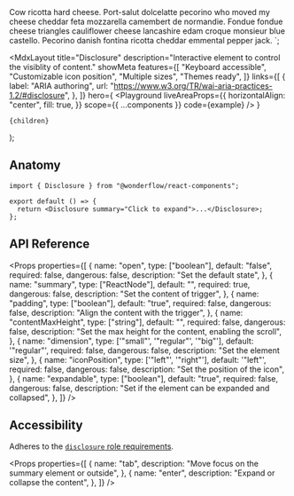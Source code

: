 
  <Text maxWidth="60ch" dimmed={6}>
    Cow ricotta hard cheese. Port-salut dolcelatte pecorino who moved my
    cheese cheddar feta mozzarella camembert de normandie. Fondue fondue
    cheese triangles cauliflower cheese lancashire edam croque monsieur
    blue castello. Pecorino danish fontina ricotta cheddar emmental
    pepper jack.
  </Text>
</Disclosure>`;

  <MdxLayout
    title="Disclosure"
    description="Interactive element to control the visiblity of content."
    showMeta
    features={[
      "Keyboard accessible",
      "Customizable icon position",
      "Multiple sizes",
      "Themes ready",
    ]}
    links={[
      {
        label: "ARIA authoring",
        url: "https://www.w3.org/TR/wai-aria-practices-1.2/#disclosure",
      },
    ]}
    hero={
      <Playground
        liveAreaProps={{
          horizontalAlign: "center",
          fill: true,
        }}
        scope={{ ...components }}
        code={example}
      />
    }
  >
    {children}
  </MdxLayout>
);

## Anatomy

```tsx highlight=1,4
import { Disclosure } from "@wonderflow/react-components";

export default () => {
  return <Disclosure summary="Click to expand">...</Disclosure>;
};
```

## API Reference

<Props
  properties={[
    {
      name: "open",
      type: ["boolean"],
      default: "false",
      required: false,
      dangerous: false,
      description: "Set the default state",
    },
    {
      name: "summary",
      type: ["ReactNode"],
      default: "",
      required: true,
      dangerous: false,
      description: "Set the content of trigger",
    },
    {
      name: "padding",
      type: ["boolean"],
      default: "true",
      required: false,
      dangerous: false,
      description: "Align the content with the trigger",
    },
    {
      name: "contentMaxHeight",
      type: ["string"],
      default: "",
      required: false,
      dangerous: false,
      description: "Set the max height for the content, enabling the scroll",
    },
    {
      name: "dimension",
      type: ['"small"', '"regular"', '"big"'],
      default: '"regular"',
      required: false,
      dangerous: false,
      description: "Set the element size",
    },
    {
      name: "iconPosition",
      type: ['"left"', '"right"'],
      default: '"left"',
      required: false,
      dangerous: false,
      description: "Set the position of the icon",
    },
    {
      name: "expandable",
      type: ["boolean"],
      default: "true",
      required: false,
      dangerous: false,
      description: "Set if the element can be expanded and collapsed",
    },
  ]}
/>

## Accessibility

Adheres to the [`disclosure` role requirements](https://www.w3.org/TR/wai-aria-practices-1.2/#disclosure).

<Props
  properties={[
    {
      name: "tab",
      description: "Move focus on the summary element or outside",
    },
    {
      name: "enter",
      description: "Expand or collapse the content",
    },
  ]}
/>
